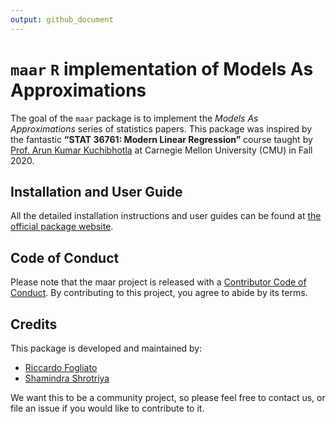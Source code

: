 ```yaml
---
output: github_document
---
```


# `maar` `R` implementation of Models As Approximations

The goal of the `maar` package is to implement the *Models As Approximations* series of
statistics papers. This package was inspired by the fantastic
__"STAT 36761: Modern Linear Regression"__ course taught by 
[Prof. Arun Kumar Kuchibhotla](https://arun-kuchibhotla.github.io/) at Carnegie Mellon University (CMU) in Fall 2020.

## Installation and User Guide

All the detailed installation instructions and user guides can be found at
[the official package website](https://shamindras.github.io/maar/).

## Code of Conduct

Please note that the maar project is released with a [Contributor Code of Conduct](https://contributor-covenant.org/version/2/0/CODE_OF_CONDUCT.html). By contributing to this project, you agree to abide by its terms.

## Credits

This package is developed and maintained by:

- [Riccardo Fogliato](http://www.stat.cmu.edu/~rfogliat/)
- [Shamindra Shrotriya](https://www.shamindras.com/)

We want this to be a community project, so please feel free to contact us, 
or file an issue if you would like to contribute to it.
